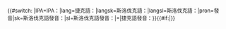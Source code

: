 <onlyinclude><small>{{#switch: {{{2}}}|IPA=IPA：|lang=捷克語：|langsk=斯洛伐克語：|langsl=斯洛伐克語：|pron=發音|sk=斯洛伐克語發音：|sl=斯洛伐克語發音：|=|捷克語發音：}}</small>{{IPA|[[Help:捷克語國際音標|[{{{1}}}]]]}}<small>{{#if:{{{3|}}}|{{nowrap|（[[File:Speaker Icon.svg|13px|link=|alt=]] [[:Media:{{{3|}}}|聆聽]]）}}}}</small></onlyinclude>
<noinclude>{{documentation}}</noinclude>